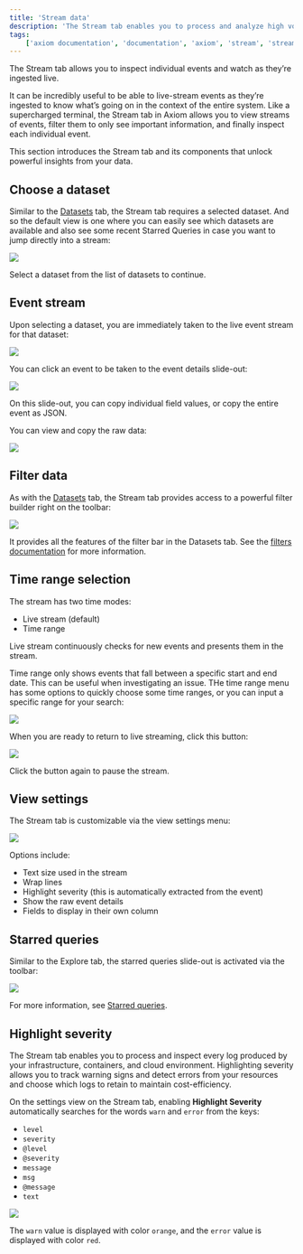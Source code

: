 ```yaml
---
title: 'Stream data'
description: 'The Stream tab enables you to process and analyze high volumes of high-velocity data from a variety of sources in real time.'
tags:
    ['axiom documentation', 'documentation', 'axiom', 'stream', 'streaming data', 'events', 'filtering', 'starred queries', 'level', 'debug', 'error', 'info', 'severity']
---
```


The Stream tab allows you to inspect individual events and watch as they’re ingested live.

It can be incredibly useful to be able to live-stream events as they’re ingested to know what’s going on in the context of the entire system. Like a supercharged terminal, the Stream tab in Axiom allows you to view streams of events, filter them to only see important information, and finally inspect each individual event.

This section introduces the Stream tab and its components that unlock powerful insights from your data.

## Choose a dataset

Similar to the [Datasets](/docs/query-data/datasets) tab, the Stream tab requires a selected dataset. And so the default view is one where you can easily see which datasets are available and also see some recent Starred Queries in case you want to jump directly into a stream:

<Frame caption="Datasets overview">
  <img src="/doc-assets/shots/choose-a-dataset-1.png" />
</Frame>

Select a dataset from the list of datasets to continue.

## Event stream

Upon selecting a dataset, you are immediately taken to the live event stream for that dataset:

<Frame caption="Event stream">
  <img src="/doc-assets/shots/event-stream-1.png" />
</Frame>

You can click an event to be taken to the event details slide-out:

<Frame caption="Event details">
  <img src="/doc-assets/shots/event-slideout-1.png" />
</Frame>

On this slide-out, you can copy individual field values, or copy the entire event as JSON.

You can view and copy the raw data:

<Frame caption="Event details">
  <img src="/doc-assets/shots/raw-data-1.png" />
</Frame>

## Filter data

As with the [Datasets](/docs/query-data/datasets#filters) tab, the Stream tab provides access to a powerful filter builder right on the toolbar:

<Frame caption="Filter bar">
  <img src="/doc-assets/shots/filtering-1.png" />
</Frame>

It provides all the features of the filter bar in the Datasets tab. See the [filters documentation](/docs/query-data/datasets#filters) for more information.

## Time range selection

The stream has two time modes:

- Live stream (default)
- Time range

Live stream continuously checks for new events and presents them in the stream.

Time range only shows events that fall between a specific start and end date. This can be useful when investigating an issue. THe time range menu has some options to quickly choose some time ranges, or you can input a specific range for your search:

<Frame caption="Time range menu">
  <img src="/doc-assets/shots/time-range-selection.gif" />
</Frame>

When you are ready to return to live streaming, click this button:

<Frame caption="Return to Live button">
  <img src="/doc-assets/shots/stream-live-button.gif" />
</Frame>

Click the button again to pause the stream.

## View settings

The Stream tab is customizable via the view settings menu:

<Frame caption="View menu">
  <img src="/doc-assets/shots/view-settings-1.png" />
</Frame>

Options include:

- Text size used in the stream
- Wrap lines
- Highlight severity (this is automatically extracted from the event)
- Show the raw event details
- Fields to display in their own column

## Starred queries

Similar to the Explore tab, the starred queries slide-out is activated via the toolbar:

<Frame caption="Starred queries">
  <img src="/doc-assets/shots/stream-starred.png" />
</Frame>

For more information, see [Starred queries](/docs/query-data/datasets#starred-queries).

## Highlight severity

The Stream tab enables you to process and inspect every log produced by your infrastructure, containers, and cloud environment. Highlighting severity allows you to track warning signs and detect errors from your resources and choose which logs to retain to maintain cost-efficiency.

On the settings view on the Stream tab, enabling **Highlight Severity** automatically searches for the words `warn` and `error` from the keys: 

- `level`
- `severity`
- `@level`
- `@severity`
- `message`
- `msg`
- `@message`
- `text`

<Frame caption="Logging codes">
  <img src="/doc-assets/shots/highlight-severity-1.png" />
</Frame>

The `warn` value is displayed with color `orange`, and the `error` value is displayed with color `red`.
